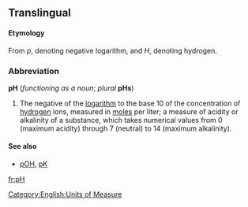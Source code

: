 ==Translingual==
====Etymology====
From ''p'', denoting negative logarithm, and ''H'', denoting hydrogen.

===Abbreviation===
'''pH''' (''functioning as a noun''; ''plural'' '''pHs''')

#The negative of the [[logarithm]] to the base 10 of the concentration of [[hydrogen]] ions, measured in [[mole]]s per liter; a measure of acidity or alkalinity of a substance, which takes numerical values from 0 (maximum acidity) through 7 (neutral) to 14 (maximum alkalinity).

====See also====
*[[pOH]], [[pK]]


[[fr:pH]]
[[Category:English:Units of Measure]]
